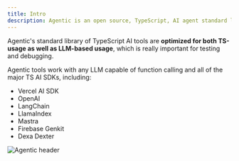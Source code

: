 ```yaml
---
title: Intro
description: Agentic is an open source, TypeScript, AI agent standard library that works with any LLM and TS AI SDK.
---
```


Agentic's standard library of TypeScript AI tools are **optimized for both TS-usage as well as LLM-based usage**, which is really important for testing and debugging.

Agentic tools work with any LLM capable of function calling and all of the major TS AI SDKs, including:

- Vercel AI SDK
- OpenAI
- LangChain
- LlamaIndex
- Mastra
- Firebase Genkit
- Dexa Dexter

<Frame style={{ maxWidth: 308, margin: '0 auto' }}>
  <img src='/media/agentic-header.jpg' alt='Agentic header' />
</Frame>
